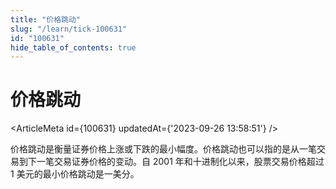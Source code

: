 ```yaml
---
title: "价格跳动"
slug: "/learn/tick-100631"
id: "100631"
hide_table_of_contents: true
---
```



# 价格跳动

<ArticleMeta id={100631} updatedAt={'2023-09-26 13:58:51'} />
<div className='border-solid border-b border-t-0 my-4 border-[var(--ifm-color-gray-300)]' />

价格跳动是衡量证券价格上涨或下跌的最小幅度。价格跳动也可以指的是从一笔交易到下一笔交易证券价格的变动。自 2001 年和十进制化以来，股票交易价格超过 1 美元的最小价格跳动是一美分。
